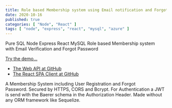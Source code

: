 ```yaml
---
title: Role based Membership system using Email notification and Forgot Password
date: 2020-10-16
published: true
categories: [ "Node", "React" ]
tags: [ "node", "express", "react", "mysql", "azure" ]
---
```



Pure SQL Node Express React MySQL Role based Membership system with Email Verification and Forgot Password

<a href="https://users.persteenolsen.com" target="_blank">Try the demo...</a>

<ul>
<li><a href="https://github.com/persteenolsen/node-express-users-api" target="_blank">The Web API at GitHub</a></li>
<li><a href="https://github.com/persteenolsen/react-spa-users-client" target="_blank">The React SPA Client at GitHub</a></li>
</ul>

A Membership System including User Registration and Forgot Password. Secured by HTTPS, CORS and Bcrypt. For Authentication a JWT is send with the Baerer schema in the Authorization Header. Made without any ORM framework like Sequelize.



